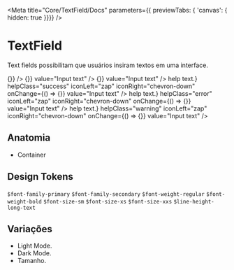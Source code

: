 
<Meta
  title="Core/TextField/Docs"
  parameters={{ previewTabs: { 'canvas': { hidden: true }}}}
/>

# TextField
Text fields possibilitam que usuários insiram textos em uma interface.

<Canvas>
  <TextField
    onChange={() => {}}
  />
  <TextField
    iconLeft="zap"
    onChange={() => {}}
    value="Input text"
  />
  <TextField
    iconRight="chevron-down"
    onChange={() => {}}
    value="Input text"
  />
  <TextField
    help={<><Icon icon="zap" size={12} style={{paddingRight: '4px'}}/>help text.</>}
    helpClass="success"
    iconLeft="zap"
    iconRight="chevron-down"
    onChange={() => {}}
    value="Input text"
  />
  <TextField
    help={<><Icon icon="zap" size={12} style={{paddingRight: '4px'}}/>help text.</>}
    helpClass="error"
    iconLeft="zap"
    iconRight="chevron-down"
    onChange={() => {}}
    value="Input text"
  />
  <TextField
    help={<><Icon icon="zap" size={12} style={{paddingRight: '4px'}}/>help text.</>}
    helpClass="warning"
    iconLeft="zap"
    iconRight="chevron-down"
    onChange={() => {}}
    value="Input text"
  />
</Canvas>

## Anatomia
* Container

## Design Tokens
`$font-family-primary`
`$font-family-secondary`
`$font-weight-regular`
`$font-weight-bold`
`$font-size-sm`
`$font-size-xs`
`$font-size-xxs`
`$line-height-long-text`

## Variações
* Light Mode.
* Dark Mode.
* Tamanho.
